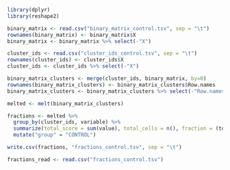 ```r
library(dplyr)
library(reshape2)
```


```r
binary_matrix <- read.csv("binary_matrix_control.tsv", sep = "\t")
rownames(binary_matrix) <- binary_matrix$X
binary_matrix <- binary_matrix %>% select(-"X")
```

```r
cluster_ids <- read.csv("cluster_ids_control.tsv", sep = "\t")
rownames(cluster_ids) <- cluster_ids$X
cluster_ids <- cluster_ids %>% select(-"X")

```

```r
binary_matrix_clusters <- merge(cluster_ids, binary_matrix, by=0)
rownames(binary_matrix_clusters) <- binary_matrix_clusters$Row.names
binary_matrix_clusters <- binary_matrix_clusters %>% select(-"Row.names")
```

```r
melted <- melt(binary_matrix_clusters)
```
```r
fractions <- melted %>% 
  group_by(cluster_ids, variable) %>%
  summarize(total_score = sum(value), total_cells = n(), fraction = (total_score/total_cells)) %>%
  mutate("group" = "CONTROL")
```
```r
write.csv(fractions, "fractions_control.tsv", sep = "\t")
```

```r
fractions_read <- read.csv("fractions_control.tsv")
```



